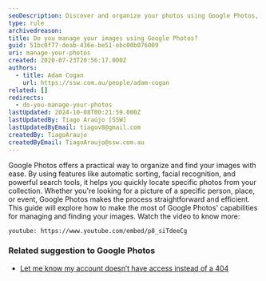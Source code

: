 ```yaml
---
seoDescription: Discover and organize your photos using Google Photos, the ultimate platform to find any image instantly.
type: rule
archivedreason:
title: Do you manage your images using Google Photos?
guid: 51bc0f77-deab-436e-be51-ebc00b076009
uri: manage-your-photos
created: 2020-07-23T20:56:17.000Z
authors:
  - title: Adam Cogan
    url: https://ssw.com.au/people/adam-cogan
related: []
redirects:
  - do-you-manage-your-photos
lastUpdated: 2024-10-08T00:21:59.000Z
lastUpdatedBy: Tiago Araújo [SSW]
lastUpdatedByEmail: tiagov8@gmail.com
createdBy: TiagoAraujo
createdByEmail: TiagoAraujo@ssw.com.au
---
```


Google Photos offers a practical way to organize and find your images with ease. By using features like automatic sorting, facial recognition, and powerful search tools, it helps you quickly locate specific photos from your collection. Whether you're looking for a picture of a specific person, place, or event, Google Photos makes the process straightforward and efficient. This guide will explore how to make the most of Google Photos' capabilities for managing and finding your images.
Watch the video to know more:

`youtube: https://www.youtube.com/embed/p8_siTdeeCg`

### Related suggestion to Google Photos

* [Let me know my account doesn’t have access instead of a 404](https://bettersoftwaresuggestions.com/google/google-photos/let-me-know-my-account-doesnt-have-access-instead-of-a-404/)
